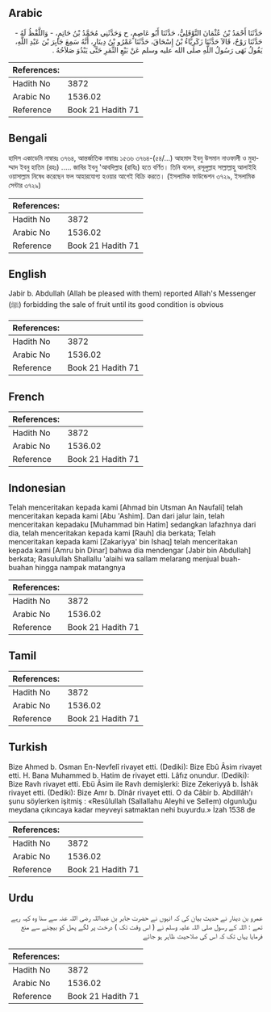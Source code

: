 ## Arabic


<div dir="rtl" lang="ar" style={{fontSize:'larger',backgroundColor:'#f8f9fa',padding:20}}>
حَدَّثَنَا أَحْمَدُ بْنُ عُثْمَانَ النَّوْفَلِيُّ، حَدَّثَنَا أَبُو عَاصِمٍ، ح وَحَدَّثَنِي مُحَمَّدُ بْنُ حَاتِمٍ، - وَاللَّفْظُ لَهُ - حَدَّثَنَا رَوْحٌ، قَالاَ حَدَّثَنَا زَكَرِيَّاءُ بْنُ إِسْحَاقَ، حَدَّثَنَا عَمْرُو بْنُ دِينَارٍ، أَنَّهُ سَمِعَ جَابِرَ بْنَ عَبْدِ اللَّهِ، يَقُولُ نَهَى رَسُولُ اللَّهِ صلى الله عليه وسلم عَنْ بَيْعِ الثَّمَرِ حَتَّى يَبْدُوَ صَلاَحُهُ ‏.‏
</div>
<div style={{backgroundColor:'#f8f9fa',padding:20, marginBottom: 10}}><table> <thead> <tr> <th>References:</th> <th></th> </tr> </thead> <tbody><tr><td>Hadith No</td><td>3872</td></tr><tr><td>Arabic No</td><td>1536.02</td></tr><tr><td>Reference</td><td>Book 21 Hadith 71</td></tr></tbody></table></div>

## Bengali


<div dir="ltr" lang="bn" style={{fontSize:'larger',backgroundColor:'#f8f9fa',padding:20}}>
হাদিস একাডেমি নাম্বারঃ ৩৭৬৪, আন্তর্জাতিক নাম্বারঃ ১৫৩৬ ৩৭৬৪-(৫৪/...) আহমাদ ইবনু উসমান নাওফালী ও মুহাম্মাদ ইবনু হাতিম (রহঃ) ..... জাবির ইবনু 'আবদিল্লাহ (রাযিঃ) হতে বর্ণিত। তিনি বলেন, রসূলুল্লাহ সাল্লাল্লাহু আলাইহি ওয়াসাল্লাম নিষেধ করেছেন ফল আহারযোগ্য হওয়ার আগেই বিক্রি করতে। (ইসলামিক ফাউন্ডেশন ৩৭২৯, ইসলামিক সেন্টার ৩৭২৯)
</div>
<div style={{backgroundColor:'#f8f9fa',padding:20, marginBottom: 10}}><table> <thead> <tr> <th>References:</th> <th></th> </tr> </thead> <tbody><tr><td>Hadith No</td><td>3872</td></tr><tr><td>Arabic No</td><td>1536.02</td></tr><tr><td>Reference</td><td>Book 21 Hadith 71</td></tr></tbody></table></div>

## English


<div dir="ltr" lang="en" style={{fontSize:'larger',backgroundColor:'#f8f9fa',padding:20}}>
Jabir b. Abdullah (Allah be pleased with them) reported Allah's Messenger (ﷺ) forbidding the sale of fruit until its good condition is obvious
</div>
<div style={{backgroundColor:'#f8f9fa',padding:20, marginBottom: 10}}><table> <thead> <tr> <th>References:</th> <th></th> </tr> </thead> <tbody><tr><td>Hadith No</td><td>3872</td></tr><tr><td>Arabic No</td><td>1536.02</td></tr><tr><td>Reference</td><td>Book 21 Hadith 71</td></tr></tbody></table></div>

## French


<div dir="ltr" lang="fr" style={{fontSize:'larger',backgroundColor:'#f8f9fa',padding:20}}>

</div>
<div style={{backgroundColor:'#f8f9fa',padding:20, marginBottom: 10}}><table> <thead> <tr> <th>References:</th> <th></th> </tr> </thead> <tbody><tr><td>Hadith No</td><td>3872</td></tr><tr><td>Arabic No</td><td>1536.02</td></tr><tr><td>Reference</td><td>Book 21 Hadith 71</td></tr></tbody></table></div>

## Indonesian


<div dir="ltr" lang="id" style={{fontSize:'larger',backgroundColor:'#f8f9fa',padding:20}}>
Telah menceritakan kepada kami [Ahmad bin Utsman An Naufali] telah menceritakan kepada kami [Abu 'Ashim]. Dan dari jalur lain, telah menceritakan kepadaku [Muhammad bin Hatim] sedangkan lafazhnya dari dia, telah menceritakan kepada kami [Rauh] dia berkata; Telah menceritakan kepada kami [Zakariyya' bin Ishaq] telah menceritakan kepada kami [Amru bin Dinar] bahwa dia mendengar [Jabir bin Abdullah] berkata; Rasulullah Shallallu 'alaihi wa sallam melarang menjual buah-buahan hingga nampak matangnya
</div>
<div style={{backgroundColor:'#f8f9fa',padding:20, marginBottom: 10}}><table> <thead> <tr> <th>References:</th> <th></th> </tr> </thead> <tbody><tr><td>Hadith No</td><td>3872</td></tr><tr><td>Arabic No</td><td>1536.02</td></tr><tr><td>Reference</td><td>Book 21 Hadith 71</td></tr></tbody></table></div>

## Tamil


<div dir="ltr" lang="ta" style={{fontSize:'larger',backgroundColor:'#f8f9fa',padding:20}}>

</div>
<div style={{backgroundColor:'#f8f9fa',padding:20, marginBottom: 10}}><table> <thead> <tr> <th>References:</th> <th></th> </tr> </thead> <tbody><tr><td>Hadith No</td><td>3872</td></tr><tr><td>Arabic No</td><td>1536.02</td></tr><tr><td>Reference</td><td>Book 21 Hadith 71</td></tr></tbody></table></div>

## Turkish


<div dir="ltr" lang="tr" style={{fontSize:'larger',backgroundColor:'#f8f9fa',padding:20}}>
Bize Ahmed b. Osman En-Nevfelî rivayet etti. (Dediki): Bize Ebû Âsim rivayet etti. H. Bana Muhammed b. Hatim de rivayet etti. Lâfız onundur. (Dediki): Bize Ravh rivayet etti. Ebü Âsim ile Ravh demişlerki: Bize Zekeriyyâ b. İshâk rivayet etti. (Dediki): Bize Amr b. Dînâr rivayet etti. O da Câbir b. Abdillâh'ı şunu söylerken işitmiş : «Resûlullah (Sallallahu Aleyhi ve Sellem) olgunluğu meydana çıkıncaya kadar meyveyi satmaktan nehi buyurdu.» İzah 1538 de
</div>
<div style={{backgroundColor:'#f8f9fa',padding:20, marginBottom: 10}}><table> <thead> <tr> <th>References:</th> <th></th> </tr> </thead> <tbody><tr><td>Hadith No</td><td>3872</td></tr><tr><td>Arabic No</td><td>1536.02</td></tr><tr><td>Reference</td><td>Book 21 Hadith 71</td></tr></tbody></table></div>

## Urdu


<div dir="rtl" lang="ur" style={{fontSize:'larger',backgroundColor:'#f8f9fa',padding:20}}>
عمرو بن دینار نے حدیث بیان کی کہ انہوں نے حضرت جابر بن عبداللہ رضی اللہ عنہ سے سنا وہ کہہ رہے تھے : اللہ کے رسول صلی اللہ علیہ وسلم نے ( اس وقت تک ) درخت پر لگے پھل کو بیچنے سے منع فرمایا یہاں تک کہ اس کی صلاحیت ظاہر ہو جائے
</div>
<div style={{backgroundColor:'#f8f9fa',padding:20, marginBottom: 10}}><table> <thead> <tr> <th>References:</th> <th></th> </tr> </thead> <tbody><tr><td>Hadith No</td><td>3872</td></tr><tr><td>Arabic No</td><td>1536.02</td></tr><tr><td>Reference</td><td>Book 21 Hadith 71</td></tr></tbody></table></div>